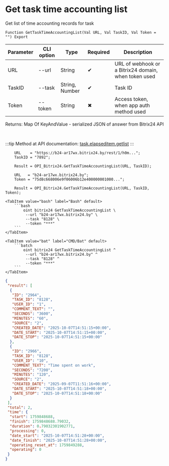﻿---
sidebar_position: 3
description: Get task time accounting list and other functions to work with Bitrix24 in the Open Integration Package, a free open-source integration library for 1C:Enterprise 8, OneScript and CLI
keywords: [1C, 1С, 1С:Enterprise, 1С:Enterprise 8.3, API, Integration, Services, Exchange, OneScript, CLI, Bitrix24]
---


# Get task time accounting list
 Get list of time accounting records for task



`Function GetTaskTimeAccountingList(Val URL, Val TaskID, Val Token = "") Export`

  | Parameter | CLI option | Type | Required | Description |
  |-|-|-|-|-|
  | URL | --url | String | &#x2714; | URL of webhook or a Bitrix24 domain, when token used |
  | TaskID | --task | String, Number | &#x2714; | Task ID |
  | Token | --token | String | &#x2716; | Access token, when app auth method used |

  
  Returns:  Map Of KeyAndValue - serialized JSON of answer from Bitrix24 API

<br/>

:::tip
Method at API documentation: [task.elapseditem.getlist](https://dev.1c-bitrix.ru/rest_help/tasks/task/elapseditem/getlist.php)
:::
<br/>


```bsl title="1C:Enterprise/OneScript code example"
    URL    = "https://b24-ar17wx.bitrix24.by/rest/1/h0m...";
    TaskID = "7892";

    Result = OPI_Bitrix24.GetTaskTimeAccountingList(URL, TaskID);

    URL   = "b24-ar17wx.bitrix24.by";
    Token = "75d8c668006e9f06006b12e400000001000...";

    Result = OPI_Bitrix24.GetTaskTimeAccountingList(URL, TaskID, Token);
```
 

 <Tabs>
  
    <TabItem value="bash" label="Bash" default>
        ```bash
            oint bitrix24 GetTaskTimeAccountingList \
             --url "b24-ar17wx.bitrix24.by" \
             --task "8128" \
             --token "***"
        ```
    </TabItem>
  
    <TabItem value="bat" label="CMD/Bat" default>
        ```batch
            oint bitrix24 GetTaskTimeAccountingList ^
             --url "b24-ar17wx.bitrix24.by" ^
             --task "8128" ^
             --token "***"
        ```
    </TabItem>
</Tabs>


```json title="Result"
{
 "result": [
  {
   "ID": "2964",
   "TASK_ID": "8128",
   "USER_ID": "1",
   "COMMENT_TEXT": "",
   "SECONDS": "3600",
   "MINUTES": "60",
   "SOURCE": "2",
   "CREATED_DATE": "2025-10-07T14:51:15+00:00",
   "DATE_START": "2025-10-07T14:51:15+00:00",
   "DATE_STOP": "2025-10-07T14:51:15+00:00"
  },
  {
   "ID": "2966",
   "TASK_ID": "8128",
   "USER_ID": "10",
   "COMMENT_TEXT": "Time spent on work",
   "SECONDS": "7200",
   "MINUTES": "120",
   "SOURCE": "2",
   "CREATED_DATE": "2025-09-07T11:51:16+00:00",
   "DATE_START": "2025-10-07T14:51:18+00:00",
   "DATE_STOP": "2025-10-07T14:51:18+00:00"
  }
 ],
 "total": 2,
 "time": {
  "start": 1759848688,
  "finish": 1759848688.79032,
  "duration": 0.79032301902771,
  "processing": 0,
  "date_start": "2025-10-07T14:51:28+00:00",
  "date_finish": "2025-10-07T14:51:28+00:00",
  "operating_reset_at": 1759849288,
  "operating": 0
 }
}
```
